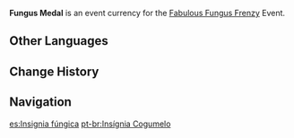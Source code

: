 {{Item Infobox
|id           = 000152
|image        = Item Fungus Medal.png
|type         = Event Items
|group        = Event Currencies
|quality      = 3
|description  = A medal made from unique materials, and the reward given to outstanding participants in the Special Training stage of the Nilotpala Cup Beast Tamers Tournament.<br />Working together to defeat powerful enemies in the Special Training grounds is one of the key aspects to nurturing the bond between you and your Fungi friends and growing stronger together.<br />These coins can be used to exchange for precious items during the "Fabulous Fungus Frenzy" event.
|source1      = [[Fabulous Fungus Frenzy]] Event
|event        = Fabulous Fungus Frenzy
}}
'''Fungus Medal''' is an event currency for the [[Fabulous Fungus Frenzy]] Event.

==Other Languages==
{{Other Languages
|default_hidden = 1
|en      = Fungus Medal
|zhs     = 灵蕈奖章
|zhs_rm  = Língxùn Jiǎngzhāng
|zht     = 靈蕈獎章
|zht_rm  = Língxùn Jiǎngzhāng
|ja      = チエメダル
|ja_rm   = Chie Medaru
|ko      = 버섯몬 메달
|ko_rm   = Beoseotmon Medal
|es      = Insignia fúngica
|fr      = Médaille mycophile
|ru      = Грибная медаль
|th      = เหรียญ Fungus
|th_rm   = 
|vi      = Huy Chương Nấm
|de      = Pilzabzeichen
|id      = Fungus Medal
|pt      = Insígnia Cogumelo
|tr      = Mantar Madalyası
|it      = Micomedaglia
}}

==Change History==
{{Change History|3.2}}

==Navigation==
{{Precious Navbox|Currency}}

[[es:Insignia fúngica]]
[[pt-br:Insígnia Cogumelo]]